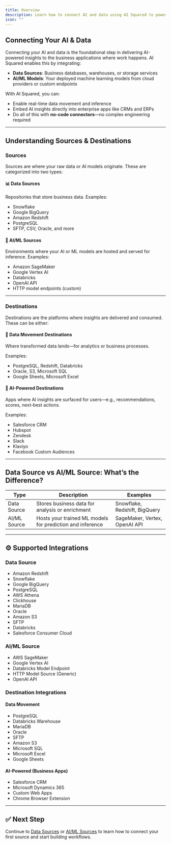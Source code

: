 ```yaml
---
title: Overview
description: Learn how to connect AI and data using AI Squared to power real-time business insights.
icon: ""
---
```


## Connecting Your AI & Data

Connecting your AI and data is the foundational step in delivering AI-powered insights to the business applications where work happens. AI Squared enables this by integrating:

- **Data Sources**: Business databases, warehouses, or storage services
- **AI/ML Models**: Your deployed machine learning models from cloud providers or custom endpoints

With AI Squared, you can:
- Enable real-time data movement and inference
- Embed AI insights directly into enterprise apps like CRMs and ERPs
- Do all of this with **no-code connectors**—no complex engineering required

---

## Understanding Sources & Destinations

### Sources

Sources are where your raw data or AI models originate. These are categorized into two types:

#### 📊 Data Sources
Repositories that store business data.
Examples:
- Snowflake
- Google BigQuery
- Amazon Redshift
- PostgreSQL
- SFTP, CSV, Oracle, and more

#### 🧠 AI/ML Sources
Environments where your AI or ML models are hosted and served for inference.
Examples:
- Amazon SageMaker
- Google Vertex AI
- Databricks
- OpenAI API
- HTTP model endpoints (custom)

---

### Destinations

Destinations are the platforms where insights are delivered and consumed. These can be either:

#### 🔁 Data Movement Destinations
Where transformed data lands—for analytics or business processes.

Examples:
- PostgreSQL, Redshift, Databricks
- Oracle, S3, Microsoft SQL
- Google Sheets, Microsoft Excel

#### 🤖 AI-Powered Destinations
Apps where AI insights are surfaced for users—e.g., recommendations, scores, next-best actions.

Examples:
- Salesforce CRM
- Hubspot
- Zendesk
- Slack
- Klaviyo
- Facebook Custom Audiences

---

## Data Source vs AI/ML Source: What’s the Difference?

| Type          | Description                                                | Examples                        |
|---------------|------------------------------------------------------------|---------------------------------|
| Data Source   | Stores business data for analysis or enrichment            | Snowflake, Redshift, BigQuery   |
| AI/ML Source  | Hosts your trained ML models for prediction and inference  | SageMaker, Vertex, OpenAI API   |

---

## ⚙️ Supported Integrations

### Data Source
- Amazon Redshift  
- Snowflake  
- Google BigQuery  
- PostgreSQL  
- AWS Athena  
- Clickhouse  
- MariaDB  
- Oracle  
- Amazon S3  
- SFTP  
- Databricks  
- Salesforce Consumer Cloud  

### AI/ML Source
- AWS SageMaker  
- Google Vertex AI  
- Databricks Model Endpoint  
- HTTP Model Source (Generic)  
- OpenAI API  

### Destination Integrations

#### Data Movement
- PostgreSQL  
- Databricks Warehouse  
- MariaDB  
- Oracle  
- SFTP  
- Amazon S3  
- Microsoft SQL  
- Microsoft Excel  
- Google Sheets  

#### AI-Powered (Business Apps)
- Salesforce CRM  
- Microsoft Dynamics 365
- Custom Web Apps
- Chrome Browser Extension

---

## ✅ Next Step

Continue to [Data Sources](../data-sources) or [AI/ML Sources](../ai-ml-sources) to learn how to connect your first source and start building workflows.

